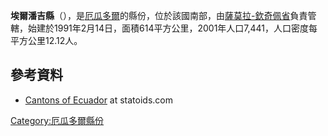 '''埃爾潘吉縣'''（{{lang-es|Cantón El Pangui}}），是[[厄瓜多爾|厄瓜多爾]]的縣份，位於該國南部，由[[薩莫拉-欽奇佩省|薩莫拉-欽奇佩省]]負責管轄，始建於1991年2月14日，面積614平方公里，2001年人口7,441，人口密度每平方公里12.12人。

{{Coord|3|37|S|78|35|W|display=title}}

==參考資料==
*[http://www.statoids.com/yec.html Cantons of Ecuador]{{Wayback|url=http://www.statoids.com/yec.html |date=20110628180130 }} at statoids.com

{{厄瓜多爾縣份}}

[[Category:厄瓜多爾縣份|Category:厄瓜多爾縣份]]


{{Ecuador-geo-stub}}